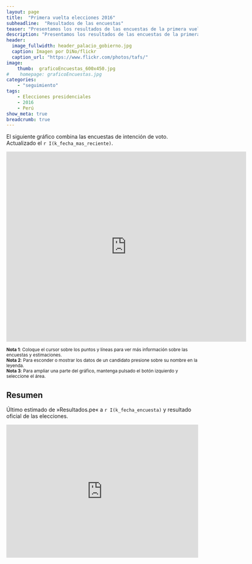 ```yaml
---
layout: page
title:  "Primera vuelta elecciones 2016"
subheadline:  "Resultados de las encuestas"
teaser: "Presentamos los resultados de las encuestas de la primera vuelta de las elecciones presidenciales Perú 2016."
description: "Presentamos los resultados de las encuestas de la primera vuelta de las elecciones presidenciales Perú 2016."
header:
  image_fullwidth: header_palacio_gobierno.jpg
  caption: Imagen por DiNo/flickr
  caption_url: "https://www.flickr.com/photos/tafs/"
image:
    thumb:  graficoEncuestas_600x450.jpg
#    homepage: graficoEncuestas.jpg
categories:
    - "seguimiento"
tags:
    - Elecciones presidenciales
    - 2016 
    - Perú
show_meta: true
breadcrumb: true
---
```





El siguiente gráfico combina las encuestas de intención de voto. Actualizado el `r I(k_fecha_mas_reciente)`.



<iframe src="https://plot.ly/~AlejandroKantor/202.embed?link=False"  style="width: 125%" frameBorder="0" height="500" scrolling="no" seamless="seamless" 
class="myIframe">
</iframe>


<script type="text/javascript" language="javascript"> 
$('.myIframe').css('height', $(window).height()+'px');
</script>

<sub>__Nota 1__: Coloque el cursor sobre los puntos y líneas para ver más información sobre las encuestas y estimaciones.</sub>
<br><sub>__Nota 2__: Para esconder o mostrar los datos de un candidato presione sobre su nombre en la leyenda.</sub>
<br><sub>__Nota 3__: Para ampliar una parte del gráfico, mantenga pulsado el botón izquierdo y seleccione el área. </sub>

## Resumen

Último estimado de »Resultados.pe« a `r I(k_fecha_encuesta)` y resultado oficial de las elecciones.

<iframe src="https://plot.ly/~AlejandroKantor/380.embed?link=False"  style="width: 100%" frameBorder="0" height="350" scrolling="no" seamless="seamless" 
class="myIframe">
</iframe>

<script type="text/javascript" language="javascript"> 
$('.myIframe').css('height', $(window).height()+'px');
</script>



<!--<iframe height="600" id="igraph" scrolling="no" seamless="seamless" src="https://plot.ly/~AlejandroKantor/202.embed" width="800" frameBorder="0"></iframe> -->

<!--
#```{r ,results='asis', warning=FALSE, echo=FALSE, comment=NA}
#
#js_t_1 <- dTable(dt_wide, sPaginationType = "full_numbers")
#js_t_1$show('iframe', cdn = TRUE)
#```
-->
